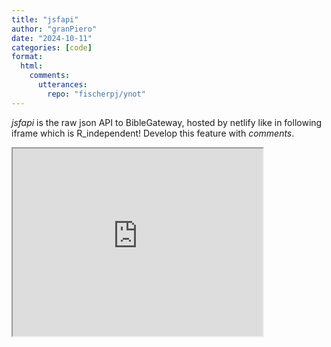 ```yaml
---
title: "jsfapi"
author: "granPiero"
date: "2024-10-11"
categories: [code]
format: 
  html:
    comments:
      utterances: 
        repo: "fischerpj/ynot"
---
```


*jsfapi* is the raw json API to BibleGateway, hosted by netlify like in following iframe which is R_independent! Develop this feature with *comments*.

<iframe src="https://jsfapi.netlify.app/.netlify/functions/bgw?param=ps1:2!SG21" title="jsfapi iframe" width="400" height="300"></iframe>

